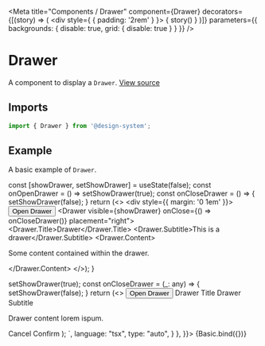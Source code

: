 
<Meta
  title="Components / Drawer"
  component={Drawer}
  decorators={[(story) => (
    <div style={ { padding: '2rem' } }>
      { story() }
    </div>
  )]}
  parameters={{ backgrounds: { disable: true, grid: { disable: true } } }}
/>

# Drawer

A component to display a `Drawer`.
[View source](https://github.com/actarian/design-system/tree/main/@components/drawer)

## Imports

```js
import { Drawer } from '@design-system';
```

<!--
## Props

<ArgsTable of={DrawerProps} />
-->

## Example

A basic example of `Drawer`.

  const [showDrawer, setShowDrawer] = useState(false);
  const onOpenDrawer = () => setShowDrawer(true);
  const onCloseDrawer = () => {
    setShowDrawer(false);
  }
  return (<>
    <div style={{ margin: '0 1em' }}>
      <Button type="default" marginBottom="1rem" onClick={onOpenDrawer}>Open Drawer</Button>
      <Drawer visible={showDrawer} onClose={() => onCloseDrawer()} placement="right">
        <Drawer.Title>Drawer</Drawer.Title>
        <Drawer.Subtitle>This is a drawer</Drawer.Subtitle>
        <Drawer.Content>
          <p>Some content contained within the drawer.</p>
        </Drawer.Content>
      </Drawer>
    </div>
  </>);
}

<Canvas>
  <Story name="basic" args={{ type: 'default' }} parameters={{
    docs: {
      source: {
        code: `
  const [showDrawer, setShowDrawer] = useState(false);
  const onOpenDrawer = () => setShowDrawer(true);
  const onCloseDrawer = (_: any) => {
    setShowDrawer(false);
  }
  return (<>
      <Button type="default" marginBottom="1rem" onClick={onOpenDrawer}>Open Drawer</Button>
      <Drawer width="30rem" visible={showDrawer} onClose={onCloseDrawer}>
        <Drawer.Title>Drawer Title</Drawer.Title>
        <Drawer.Subtitle>Drawer Subtitle</Drawer.Subtitle>
        <Drawer.Content>
          <p>Drawer content lorem ispum.</p>
        </Drawer.Content>
        <Drawer.Button passive onClick={onCloseDrawer}>Cancel</Drawer.Button>
        <Drawer.Button>Confirm</Drawer.Button>
      </Drawer>
  </>);
        `,
        language: "tsx",
        type: "auto",
      }
    },
  }}>
    {Basic.bind({})}
  </Story>
</Canvas>
